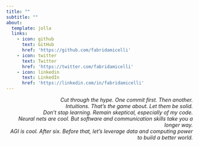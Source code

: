 ```yaml
---
title: ""
subtitle: ""
about:
  template: jolla
  links:
    - icon: github
      text: GitHub
      href: 'https://github.com/fabridamicelli'
    - icon: twitter
      text: Twitter
      href: 'https://twitter.com/fabridamicelli'
    - icon: linkedin
      text: LinkedIn
      href: 'https://linkedin.com/in/fabridamicelli'
---
```



<div align="right">
 <i>Cut through the hype. One commit first. Then another.<br/>
   Intuitions. That's the game about. Let them be solid.<br/>
   Don't stop learning. Remain skeptical, especially of my code.<br/>
   Neural nets are cool. But software and communication skills take you a longer way.<br/>
   AGI is cool. After six.
   Before that, let's leverage data and computing power to build a better world.</i>
<div align="left">


